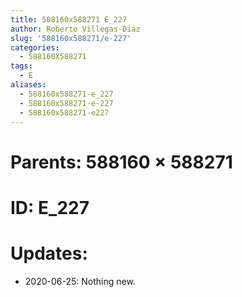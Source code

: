 ```yaml
---
title: 588160x588271 E_227
author: Roberto Villegas-Diaz
slug: '588160x588271/e-227'
categories:
  - 588160X588271
tags:
  - E
aliases:
  - 588160x588271-e_227
  - 588160x588271-e-227
  - 588160x588271-e227
---
```


# **Parents**: 588160 $\times$ 588271
# **ID**: E_227
# **Updates**: 
 - 2020-06-25: Nothing new.
